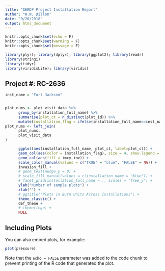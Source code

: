 ```yaml
---
title: "SERDP Project Installation Report"
author: "W.W. Dillon"
date: "9/20/2018"
output: html_document
---
```


```r
knitr::opts_chunk$set(echo = F)
knitr::opts_chunk$set(warning = F)
knitr::opts_chunk$set(message = F)

library(plyr); library(dplyr); library(ggplot2); library(readr)
library(stringi)
library(tidyr)
library(viridisLite); library(viridis)

```

## Project #: RC-2636

```r
inst_name = "Fort Jackson"
```

```r

```

```r


plot_nums <- plot_visit_data %>%
      group_by(installation_full_name) %>% 
      summarise(plot_ct = n_distinct(plot_id)) %>% 
      mutate(installation_flag = ifelse(installation_full_name==inst_name,T,F))
plot_nums <- left_join(
      plot_nums,
      plot_visit_data
)

      ggplot(aes(installation_full_name, plot_ct, label=plot_ct)) +
      geom_col(aes(color = installation_flag), size = 4, show.legend = F) +
      geom_col(aes(fill = imcy_inv)) +
      scale_color_manual(values = c("TRUE" = "blue", "FALSE" = NA)) +
      invasion_fill +
      # geom_text(nudge_y = 0) +
      # scale_fill_manual(values = c(installation_name = "blue")) +
      # facet_grid(installation_full_name ~ ., scales = "free_y") +
      ylab("Number of sample plots") +
      xlab("") +
      # ggtitle("Plots in Burn Units Across Installations") +
      theme_classic() +
      def_theme +
      # theme(lege) +
      NULL
```

## Including Plots

You can also embed plots, for example:

```r
plot(pressure)
```

Note that the `echo = FALSE` parameter was added to the code chunk to prevent printing of the R code that generated the plot.
